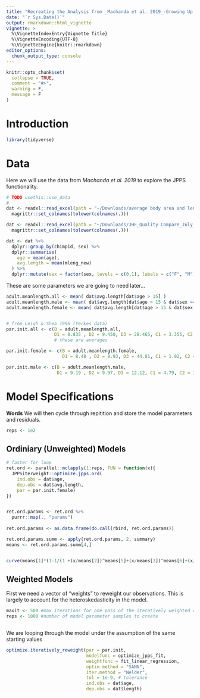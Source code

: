 ```yaml
---
title: "Recreating the Analysis from _Machanda et al. 2019_-Growing Up Chimpanzee"
date: "`r Sys.Date()`"
output: rmarkdown::html_vignette
vignette: >
  %\VignetteIndexEntry{Vignette Title}
  %\VignetteEncoding{UTF-8}
  %\VignetteEngine{knitr::rmarkdown}
editor_options: 
  chunk_output_type: console
---
```


```r
knitr::opts_chunk$set(
  collapse = TRUE,
  comment = "#>",
  warning = F,
  message = F
)
```


# Introduction
```r
library(tidyverse)

```


# Data 
Here we will use the data from _Machanda et al. 2019_ to explore the JPPS functionality. 

```r

# TODO usethis::use_data 
# 
dat <- readxl::read_excel(path = "~/Downloads/average body area and length_kanyawara 2012.xlsx", sheet = 1) %>% 
  magrittr::set_colnames(tolower(colnames(.)))

dat <- readxl::read_excel(path = "~/Downloads/JHE_Quality Compare_July_2015.xlsx") %>% 
  magrittr::set_colnames(tolower(colnames(.)))

dat <- dat %>% 
  dplyr::group_by(chimpid, sex) %>% 
  dplyr::summarise(
    age = mean(age),
    avg.length = mean(mleng_new)
  ) %>% 
  dplyr::mutate(sex = factor(sex, levels = c(0,1), labels = c("F", "M")))

```

These are some parameters we are going to need later...
```r

adult.meanlength.all <- mean( dat$avg.length[dat$age > 15] )
adult.meanlength.male <- mean( dat$avg.length[dat$age > 15 & dat$sex == "M"] )
adult.meanlength.female <- mean( dat$avg.length[dat$age > 15 & dat$sex == "F"] )


# from Leigh & Shea 1996 (Yerkes data)
par.init.all <- c(B = adult.meanlength.all,
                  D1 = 8.835 , D2 = 9.450, D3 = 28.465, C1 = 3.355, C2 = 12.990, C3 = 1.005) 
                  # these are averages

par.init.female <- c(B = adult.meanlength.female, 
                     D1 = 8.48 , D2 = 8.93, D3 = 44.81, C1 = 1.92, C2 = 6.95, C3 = 0.79)

par.init.male <- c(B = adult.meanlength.male,
                   D1 = 9.19 , D2 = 9.97, D3 = 12.12, C1 = 4.79, C2 = 19.03, C3 = 1.22)


```



# Model Specifications
**Words**
We will then cycle through repitition and store the model parameters and residuals. 
```r
reps <- 1e2
```

## Ordiniary (Unweighted) Models

```r

# faster for loop
ret.ord <- parallel::mclapply(1:reps, FUN = function(x){ 
  JPPSiterweight::optimize.jpps.ord(
    ind.obs = dat$age,
    dep.obs = dat$avg.length,
    par = par.init.female)
})


ret.ord.params <- ret.ord %>% 
  purrr::map(., "params") 
  
ret.ord.params <- as.data.frame(do.call(rbind, ret.ord.params))

ret.ord.params.summ <- apply(ret.ord.params, 2, summary)
means <- ret.ord.params.summ[4,]


curve(means[1]*(1-1/(1 +(x/means[2])^means[5]+(x/means[3])^means[6]+(x/means[4])^means[7])), add=TRUE,lwd=2,lty=2,col='black', ylab='Body Length', xlim = c(0,60))


```



## Weighted Models 

First we need a vector of "weights" to reweight our observations. This is largely to account for the heteroskedasticity in the model. 
```r

maxit <- 500 #max iterations for one pass of the iteratively weighted optimization
reps <- 1000 #number of model parameter samples to create



```


We are looping through the model under the assumption of the same starting values

```r


optimize.iteratively_reweight(par = par.init,
                              modelfunc = optimize_jpps_fit,
                              weightfunc = fit_linear_regression,
                              optim.method = "SANN",
                              iter.method = "Nelder",
                              tol = 1e-9, # tolerance
                              ind.obs = dat$age,
                              dep.obs = dat$length)




```




